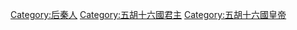 [[Category:后秦人|Category:后秦人]]
[[Category:五胡十六國君主|Category:五胡十六國君主]]
[[Category:五胡十六國皇帝|Category:五胡十六國皇帝]]